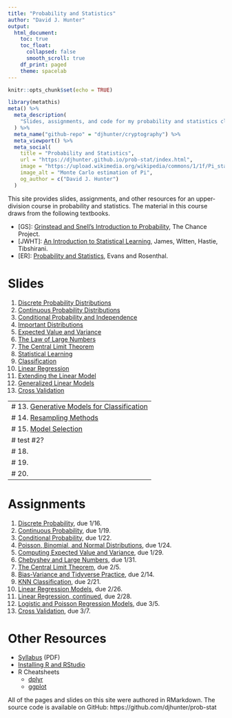 ```yaml
---
title: "Probability and Statistics"
author: "David J. Hunter"
output:
  html_document:
    toc: true
    toc_float:
      collapsed: false
      smooth_scroll: true
    df_print: paged
    theme: spacelab
---
```


```r
knitr::opts_chunk$set(echo = TRUE)
```

```r
library(metathis)
meta() %>%
  meta_description(
    "Slides, assignments, and code for my probability and statistics class."
  ) %>%
  meta_name("github-repo" = "djhunter/cryptography") %>%
  meta_viewport() %>%
  meta_social(
    title = "Probability and Statistics",
    url = "https://djhunter.github.io/prob-stat/index.html",
    image = "https://upload.wikimedia.org/wikipedia/commons/1/1f/Pi_statistisch.png",
    image_alt = "Monte Carlo estimation of Pi",
    og_author = c("David J. Hunter")
  )
```

This site provides slides, assignments, and other resources for an upper-division course in probability and statistics. The material in this course draws from the following textbooks.

- [GS]: [Grinstead and Snell's Introduction to Probability](https://math.dartmouth.edu/~prob/prob/prob.pdf), The Chance Project.
- [JWHT]: [An Introduction to Statistical Learning](https://hastie.su.domains/ISLR2/ISLRv2_website.pdf), James, Witten, Hastie, Tibshirani. 
- [ER]: [Probability and Statistics](https://www.utstat.toronto.edu/mikevans/jeffrosenthal/book.pdf), Evans and Rosenthal.

# Slides 

1. [Discrete Probability Distributions](slides/01-discrete_prob.html)
2. [Continuous Probability Distributions](slides/02-continuous_prob.html)
3. [Conditional Probability and Independence](slides/03-conditional_prob.html)
4. [Important Distributions](slides/04-important_distros.html)
5. [Expected Value and Variance](slides/05-mean_var.html)
6. [The Law of Large Numbers](slides/06-large_numbers.html)
7. [The Central Limit Theorem](slides/07-central_limit_theorem.html)
8. [Statistical Learning](slides/08-stat_learning.html)
9. [Classification](slides/09-classification.html)
10. [Linear Regression](slides/10-linear_regression.html)
11. [Extending the Linear Model](slides/11-extending_lin.html)
12. [Generalized Linear Models](slides/12-glm.html)
13. [Cross Validation](slides/13-crossval.html)

---
# 13. [Generative Models for Classification]()
# 14. [Resampling Methods]()
# 15. [Model Selection]()
# test #2?
# 18. []()
# 19. []()
# 20. []()
---

# Assignments

1. [Discrete Probability](assignments/01-disc_prob.html), due 1/16.
2. [Continuous Probability](assignments/02-continuous.html), due 1/19.
3. [Conditional Probability](assignments/03-conditional.html), due 1/22.
4. [Poisson, Binomial, and Normal Distributions](assignments/04-important.html), due 1/24.
5. [Computing Expected Value and Variance](assignments/05-expected.html), due 1/29.
6. [Chebyshev and Large Numbers](assignments/06-chebyshev.html), due 1/31.
7. [The Central Limit Theorem](assignments/07-clt.html), due 2/5.
8. [Bias-Variance and Tidyverse Practice](assignments/08-bias_var.html), due 2/14.
9. [KNN Classification](assignments/09-knn.html), due 2/21.
10. [Linear Regression Models](assignments/10-linear_reg.html), due 2/26.
11. [Linear Regression, continued](assignments/11-linear_reg2.html), due 2/28.
12. [Logistic and Poisson Regression Models](assignments/12-genlinmods.html), due 3/5.
13. [Cross Validation](assignments/13-cv.html), due 3/7.

# Other Resources

- [Syllabus](syllabus/ma130hunterS23.pdf) (PDF)
- [Installing R and RStudio](assignments/installRStudio.html)
- R Cheatsheets
    - [dplyr](https://github.com/rstudio/cheatsheets/blob/main/data-transformation.pdf)
    - [ggplot](https://github.com/rstudio/cheatsheets/blob/main/data-visualization.pdf)

All of the pages and slides on this site were authored in RMarkdown. The source code is available on GitHub: https://github.com/djhunter/prob-stat

